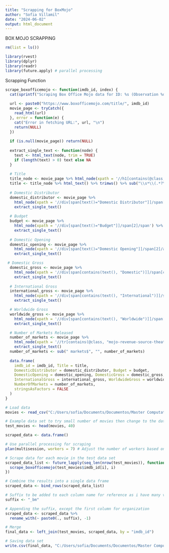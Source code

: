 ```yaml
---
title: "Scrapping for BoxMojo"
author: "Sofia Villamil"
date: "2024-06-02"
output: html_document
---
```


BOX MOJO SCRAPPING

```r
rm(list = ls())
```


```r
library(rvest)
library(dplyr)
library(readr)
library(future.apply) # parallel processing

```
Scrapping Function
```r
scrape_boxofficemojo <- function(imdb_id, index) {
  cat(sprintf("Scraping Box Office Mojo data for ID: %s (Observation %d)\n", imdb_id, index))
  
  url <- paste0("https://www.boxofficemojo.com/title/", imdb_id)
  movie_page <- tryCatch({
    read_html(url)
  }, error = function(e) {
    cat("Error in fetching URL:", url, "\n")
    return(NULL)
  })
  
  if (is.null(movie_page)) return(NULL)
  
  extract_single_text <- function(node) {
    text <- html_text(node, trim = TRUE)
    if (length(text) > 0) text else NA
  }
  
  # Title
  title_node <- movie_page %>% html_node(xpath = '//h1[contains(@class, "a-size-extra-large")]')
  title <- title_node %>% html_text() %>% trimws() %>% sub("\\s*\\(.*?\\)$", "", .)
  
  # Domestic Distributor
  domestic_distributor <- movie_page %>% 
    html_node(xpath = '//div[span[text()="Domestic Distributor"]]/span[2]') %>%
    extract_single_text()
  
  # Budget
  budget <- movie_page %>% 
    html_node(xpath = '//div[span[text()="Budget"]]/span[2]/span') %>%
    extract_single_text()
  
  # Domestic Opening
  domestic_opening <- movie_page %>% 
    html_node(xpath = '//div[span[text()="Domestic Opening"]]/span[2]/a/span') %>%
    extract_single_text()

 # Domestic Gross
  domestic_gross <- movie_page %>% 
    html_node(xpath = '//div[span[contains(text(), "Domestic")]]/span[contains(@class, "a-size-medium")]/span[contains(@class, "money")]') %>%
    extract_single_text()
  
  # International Gross
  international_gross <- movie_page %>% 
    html_node(xpath = '//div[span[contains(text(), "International")]]/span[contains(@class, "a-size-medium")]/span[contains(@class, "money")]') %>%
    extract_single_text()

  # Worldwide Gross
  worldwide_gross <- movie_page %>% 
    html_node(xpath = '//div[span[contains(text(), "Worldwide")]]/span[contains(@class, "a-size-medium")]/span[contains(@class, "money")]') %>%
    extract_single_text()

  # Number of Markets Released
  number_of_markets <- movie_page %>%
    html_node(xpath = '//tr[contains(@class, "mojo-revenue-source-theatrical")]//td[3]/a') %>%
    extract_single_text()
  number_of_markets <- sub(" markets$", "", number_of_markets)  
  
  data.frame(
    imdb_id = imdb_id, Title = title, 
    DomesticDistributor = domestic_distributor, Budget = budget,
    DomesticOpening = domestic_opening, DomesticGross = domestic_gross,
    InternationalGross = international_gross, WorldwideGross = worldwide_gross,
    NumberOfMarkets = number_of_markets,
    stringsAsFactors = FALSE
  )
}
```

```r
# Load data
movies <- read_csv("C:/Users/sofia/Documents/Documentos/Master Computational Social Sciences/TFM/Master Thesis/Data/movies_test_dataset_with_rotten_tomatoes.csv",show_col_types = FALSE)

# Example data set to try small number of movies then change to the data
test_movies <- head(movies, 40) 

scraped_data <- data.frame()

# Use parallel processing for scraping
plan(multisession, workers = 7) # Adjust the number of workers based on your CPU, I have 8 so I put one less

# Scrape data for each movie in the test data set
scraped_data_list <- future_lapply(seq_len(nrow(test_movies)), function(i) {
  scrape_boxofficemojo(test_movies$imdb_id[i], i)
})

# Combine the results into a single data frame
scraped_data <- bind_rows(scraped_data_list)

# Suffix to be added to each column name for reference as i have many variables from dif places
suffix <- "_bm"

# Appending the suffix, except the first column for organization
scraped_data <- scraped_data %>%
  rename_with(~ paste0(., suffix), -1)

```

```r
# Merge
final_data <- left_join(test_movies, scraped_data, by = "imdb_id")

# Saving data set
write.csv(final_data, "C:/Users/sofia/Documents/Documentos/Master Computational Social Sciences/TFM/Master Thesis/Data/movies_final_dataset_test_with_bm.csv", row.names = FALSE)
```

